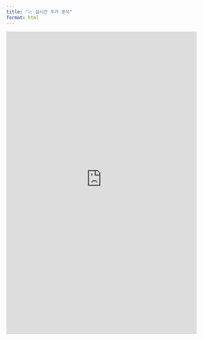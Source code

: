 ```yaml
---
title: "📈 실시간 주가 분석"
format: html
---
```


<iframe src="https://by-sekwonappio-esqshnv7wueapp4da6jrizn.streamlit.app"
        width="100%"
        height="800"
        frameborder="0">
</iframe>
